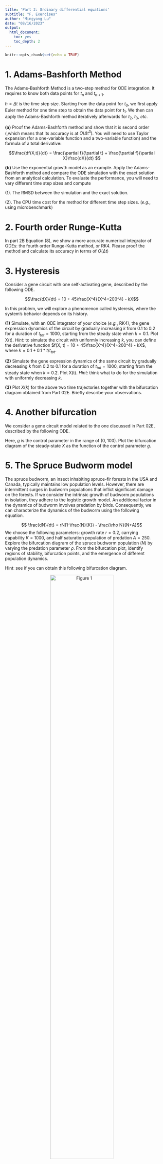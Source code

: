 ```yaml
---
title: 'Part 2: Ordinary differential equations'
subtitle: "F. Exercises"
author: "Mingyang Lu"
date: "08/16/2023"
output:
  html_document:
    toc: yes
    toc_depth: 2
---
```


```r
knitr::opts_chunk$set(echo = TRUE)
```

# 1. Adams-Bashforth Method

The Adams-Bashforth Method is a two-step method for ODE integration. It requires to know both data points for $t_n$ and $t_{n+1}$.

\begin{equation}
N_{n+2} = N_{n+1} + \frac{3}{2}hf(t_{n+1}, N_{n+1}) - \frac{1}{2}hf(t_n, N_n)
\end{equation}

$h = \Delta t$ is the time step size. Starting from the data point for $t_0$, we first apply Euler method for one time step to obtain the data point for $t_1$. We then can apply the Adams-Bashforth method iteratively afterwards for $t_2$, $t_3$, *etc*.

**(a)** Proof the Adams-Bashforth method and show that it is second order (,which means that its accuracy is at $O(\Delta t^3)$. You will need to use Taylor expansion (for a one-variable function and a two-variable function) and the formula of a total derivative:

$$\frac{df(X,t)}{dt} = \frac{\partial f}{\partial t} + \frac{\partial f}{\partial X}\frac{dX}{dt} $$

**(b)** Use the exponential growth model as an example. Apply the Adams-Bashforth method and compare the ODE simulation with the exact solution from an analytical calculation. To evaluate the performance, you will need to vary different time step sizes and compute 

  (1). The RMSD between the simulation and the exact solution. 
  
  (2). The CPU time cost for the method for different time step sizes. (*e.g.*, using microbenchmark)
  
# 2. Fourth order Runge-Kutta 

In part 2B Equation (8), we show a more accurate numerical integrator of ODEs: the fourth order Runge-Kutta method, or RK4. Please proof the method and calculate its accuracy in terms of $O(\Delta t)$

# 3. Hysteresis

Consider a gene circuit with one self-activating gene, described by the following ODE. 

$$\frac{dX}{dt} = 10 + 45\frac{X^4}{X^4+200^4} - kX$$

In this problem, we will explore a phenomenon called hysteresis, where the system's behavior depends on its history.

**(1)** Simulate, with an ODE integrator of your choice (*e.g.*, RK4), the gene expression dynamics of the circuit by gradually increasing $k$ from 0.1 to 0.2 for a duration of $t_{tot} = 1000$, starting from the steady state when $k = 0.1$. Plot X(t). *Hint:* to simulate the circuit with uniformly increasing $k$, you can define the derivative function $f(X, t) =  10 + 45\frac{X^4}{X^4+200^4} - kX$, where $k = 0.1 + 0.1*t/t_{tot}$. 

**(2)** Simulate the gene expression dynamics of the same circuit by gradually decreasing $k$ from 0.2 to 0.1 for a duration of $t_{tot} = 1000$, starting from the steady state when $k = 0.2$. Plot X(t). *Hint:* think what to do for the simulation with uniformly decreasing $k$.

**(3)** Plot $X(k)$ for the above two time trajectories together with the bifurcation diagram obtained from Part 02E. Briefly describe your observations.

# 4. Another bifurcation 

We consider a gene circuit model related to the one discussed in Part 02E, described by the following ODE.

\begin{equation}
\frac{dX}{dt} = f(X,g) = 10 + g\frac{X^4}{X^4+200^4} - 0.15X 
\end{equation}

Here, $g$ is the control parameter in the range of (0, 100). Plot the bifurcation diagram of the steady-state $X$ as the function of the control parameter $g$. 

# 5. The Spruce Budworm model 

The spruce budworm, an insect inhabiting spruce-fir forests in the USA and Canada, typically maintains low population levels. However, there are intermittent surges in budworm populations that inflict significant damage on the forests. If we consider the intrinsic growth of budworm populations in isolation, they adhere to the logistic growth model. An additional factor in the dynamics of budworm involves predation by birds. Consequently, we can characterize the dynamics of the budworm using the following equation.

$$ \frac{dN}{dt} = rN(1-\frac{N}{K}) - \frac{\rho N}{N+A}$$
We choose the following parameters: growth rate $r = 0.2$, carrying capability $K=1000$, and half saturation population of predation $A = 250$. Explore the bifurcation diagram of the spruce budworm population ($N$) by varying the predation parameter $\rho$. From the bifurcation plot, identify regions of stability, bifurcation points, and the emergence of different population dynamics. 

Hint: see if you can obtain this following bifurcation diagram.

<center> ![Figure 1](./extra/data/02F/fig1.png){width=70%} </center>
<br/>
